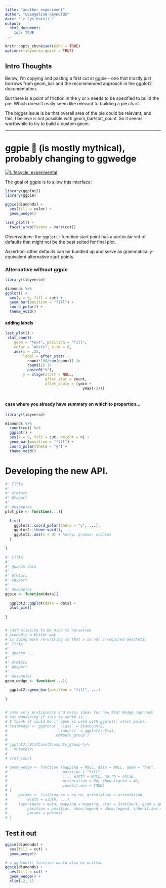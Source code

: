 ```yaml
---
title: "another experiment"
author: "Evangeline Reynolds"
date: "`r Sys.Date()`"
output: 
  html_document:
    toc: TRUE
---
```


```r
knitr::opts_chunk$set(echo = TRUE)
options(tidyverse.quiet = TRUE)
```




## Intro Thoughts

Below, I'm copying and pasting a first cut at ggpie - one that mostly just borrows from geom_bar and the recommended approach in the ggplot2 documentation.

But there is a point of friction in the y or x needs to be specified to build the pie.  Which doesn't really seem like relevant to building a pie chart. 

The bigger issue is be that overall area of the pie could be relevant, and this, I believe is not possible with geom_bar/stat_count.  So it seems worthwhile to try to build a custom geom.  


---





# ggpie  🦄 (is mostly mythical), probably changing to ggwedge

<!-- badges: start -->
[![Lifecycle: experimental](https://img.shields.io/badge/lifecycle-experimental-orange.svg)](https://lifecycle.r-lib.org/articles/stages.html#experimental)
<!-- badges: end -->

The goal of ggpie is to allow this interface:

```r
library(ggplot2)
library(ggpie)

ggpie(diamonds) + 
  aes(fill = color) + 
  geom_wedge() 

last_plot() + 
  facet_wrap(facets = vars(cut))
```


Observations:  the `ggplot()` function start point has a particular set of defaults that might not be the best suited for final plot.

Assertion: other defaults can be bundled up and serve as grammatically-equivalent alternative start points.


### Alternative without ggpie

```r
library(tidyverse)

diamonds %>%
ggplot() + 
  aes(y = 0, fill = cut) + 
  geom_bar(position = "fill") + 
  coord_polar() + 
  theme_void() 
```

#### adding labels

```r
last_plot() + 
 stat_count(
    geom = "text", position = "fill",
    color = "white", size = 8,
    aes(x = .25,
        label = after_stat(
          count*100/sum(count)) |>
          round(1) |>
          paste0("%"),
        y = stage(start = NULL,
                  after_stat = count,
                  after_scale = (ymin +
                                   ymax)/2)))
  


```

#### case where you already have summary on which to proportion...


```r
library(tidyverse)

diamonds %>%
  count(cut) %>% 
  ggplot() + 
  aes(x = 0, fill = cut, weight = n) + 
  geom_bar(position = "fill") + 
  coord_polar(theta = "y") + 
  theme_void() 
```


# Developing the new API.

```r
#' Title
#'
#' @return
#' @export
#'
#' @examples
plot_pie <- function(...){
  
  list(
    ggplot2::coord_polar(theta = "y", ...),
    ggplot2::theme_void(),
    ggplot2::aes(x = 0) # hacky; grammar problem
  )
  
}

#' Title
#'
#' @param data 
#'
#' @return
#' @export
#'
#' @examples
ggpie <- function(data){
  
  ggplot2::ggplot(data = data) + 
  plot_pie()
  
}


# just aliasing to be nice to ourselves
# probably a better way 
# is doing more re-writing so that x is not a required aesthetic
#' Title
#'
#' @param ... 
#'
#' @return
#' @export
#'
#' @examples
geom_wedge <- function(...){
  
  ggplot2::geom_bar(position = "fill", ...)
  
}


# some very preliminary and messy ideas for new Stat Wedge approach
# but wondering if this is worth it.  
# I think it could be if geom is used with ggplot() start point.
# StatWedge <- ggproto(`_class` = StatCount2, 
#                      `_inherit` = ggplot2::Stat,
#                      compute_group )
# 
# ggplot2::StatCount$compute_group %>% 
#   mutate(x)
# 
# stat_count

# geom_wedge <- function (mapping = NULL, data = NULL, geom = "bar", 
#                         position = "fill", 
#                         ..., width = NULL, na.rm = FALSE, 
#                         orientation = NA, show.legend = NA, 
#                         inherit.aes = TRUE) 
# {
#     params <- list2(na.rm = na.rm, orientation = orientation, 
#         width = width, ...)
#     layer(data = data, mapping = mapping, stat = StatCount, geom = geom, 
#         position = position, show.legend = show.legend, inherit.aes = inherit.aes, 
#         params = params)
# }

```


## Test it out


```r
ggpie(diamonds) + 
  aes(fill = cut) +
  geom_wedge() 

# a ggdonut() function could also be written
ggpie(diamonds) + 
  aes(fill = cut) +
  geom_wedge() +
  xlim(-2, 1)
  
```
